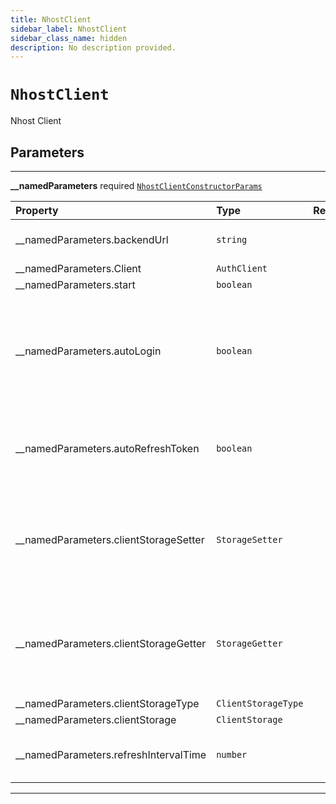 ```yaml
---
title: NhostClient
sidebar_label: NhostClient
sidebar_class_name: hidden
description: No description provided.
---
```


# `NhostClient`

Nhost Client

## Parameters

---

**<span className="parameter-name">\_\_namedParameters</span>** <span className="optional-status">required</span> [`NhostClientConstructorParams`](/reference/__docgen__/javascript/nhost-js/types/nhost-client-constructor-params)

| Property                                                                                                            | Type                | Required | Notes                                                                                                             |
| :------------------------------------------------------------------------------------------------------------------ | :------------------ | :------: | :---------------------------------------------------------------------------------------------------------------- |
| <span className="parameter-name"><span className="light-grey">\_\_namedParameters.</span>backendUrl</span>          | `string`            |    ✔️    | Nhost backend URL.                                                                                                |
| <span className="parameter-name"><span className="light-grey">\_\_namedParameters.</span>Client</span>              | `AuthClient`        |          |                                                                                                                   |
| <span className="parameter-name"><span className="light-grey">\_\_namedParameters.</span>start</span>               | `boolean`           |          |                                                                                                                   |
| <span className="parameter-name"><span className="light-grey">\_\_namedParameters.</span>autoLogin</span>           | `boolean`           |          | When set to true, will parse the url on startup to check if it contains a refresh token to start the session with |
| <span className="parameter-name"><span className="light-grey">\_\_namedParameters.</span>autoRefreshToken</span>    | `boolean`           |          | When set to true, will automatically refresh token before it expires                                              |
| <span className="parameter-name"><span className="light-grey">\_\_namedParameters.</span>clientStorageSetter</span> | `StorageSetter`     |          | Define a way to set information about the refresh token and its exipration date                                   |
| <span className="parameter-name"><span className="light-grey">\_\_namedParameters.</span>clientStorageGetter</span> | `StorageGetter`     |          | Define a way to get information about the refresh token and its exipration date                                   |
| <span className="parameter-name"><span className="light-grey">\_\_namedParameters.</span>clientStorageType</span>   | `ClientStorageType` |          |                                                                                                                   |
| <span className="parameter-name"><span className="light-grey">\_\_namedParameters.</span>clientStorage</span>       | `ClientStorage`     |          |                                                                                                                   |
| <span className="parameter-name"><span className="light-grey">\_\_namedParameters.</span>refreshIntervalTime</span> | `number`            |          | Time interval until token refreshes, in seconds                                                                   |

---
